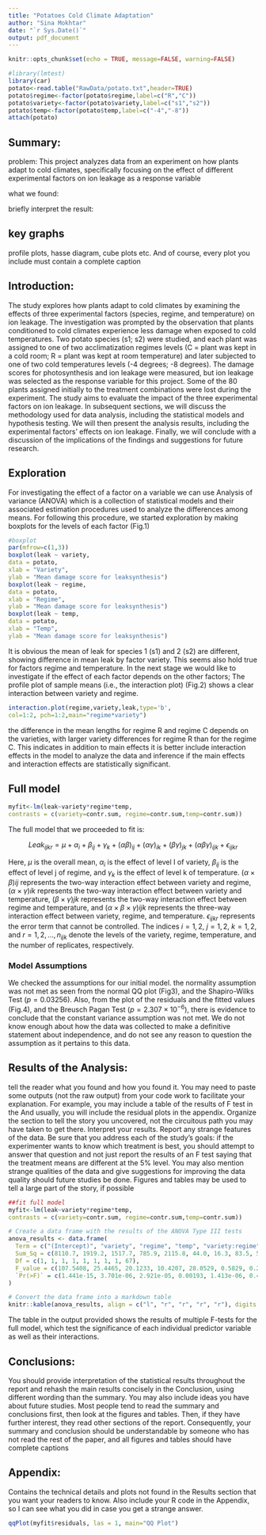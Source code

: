 ```yaml
---
title: "Potatoes Cold Climate Adaptation"
author: "Sina Mokhtar"
date: "`r Sys.Date()`"
output: pdf_document
---
```


```r
knitr::opts_chunk$set(echo = TRUE, message=FALSE, warning=FALSE)
```


```r
#library(lmtest)
library(car)
potato<-read.table("RawData/potato.txt",header=TRUE)
potato$regime<-factor(potato$regime,label=c("R","C"))
potato$variety<-factor(potato$variety,label=c("s1","s2"))
potato$temp<-factor(potato$temp,label=c("-4","-8"))
attach(potato)
```



## Summary:

problem: This project analyzes data from an experiment on how plants adapt to cold climates, specifically focusing on the effect of different experimental factors on ion leakage as a response variable

what we found:  

briefly interpret the result:  


## key graphs

profile plots, hasse diagram, cube plots etc. And of course, every plot you include
must contain a complete caption



## Introduction:

The study explores how plants adapt to cold climates by examining the effects of three experimental factors (species, regime, and temperature) on ion leakage. The investigation was prompted by the observation that plants conditioned to cold climates experience less damage when exposed to cold temperatures. Two potato species (s1; s2) were studied, and each plant was assigned to one of two acclimatization regimes levels (C = plant was kept in a cold room; R = plant was kept at room temperature) and later subjected to one of two cold temperatures levels (-4 degrees; -8 degrees). The damage scores for photosynthesis and ion leakage were measured, but ion leakage was selected as the response variable for this project. Some of the 80 plants assigned initially to the treatment combinations were lost during the experiment. The study aims to evaluate the impact of the three experimental factors on ion leakage. In subsequent sections, we will discuss the methodology used for data analysis, including the statistical models and hypothesis testing. We will then present the analysis results, including the experimental factors' effects on ion leakage. Finally, we will conclude with a discussion of the implications of the findings and suggestions for future research. 



## Exploration
For investigating the effect of a factor on a variable we can use Analysis of variance (ANOVA) which is a collection of statistical models and their associated estimation procedures used to analyze the differences among means. For following this procedure, we started exploration by making boxplots for the levels of each factor (Fig.1) 

```r
#boxplot
par(mfrow=c(1,3))
boxplot(leak ~ variety,
data = potato,
xlab = "Variety",
ylab = "Mean damage score for leaksynthesis")
boxplot(leak ~ regime,
data = potato,
xlab = "Regime",
ylab = "Mean damage score for leaksynthesis")
boxplot(leak ~ temp,
data = potato,
xlab = "Temp",
ylab = "Mean damage score for leaksynthesis")
```

It is obvious the mean of leak for species 1 (s1) and 2 (s2) are different, showing difference in mean leak by factor variety. This seems also hold true for factors regime and temperature. In the next stage we would like to investigate if the effect of each factor depends on the other factors; The profile plot of sample means (i.e., the interaction plot) (Fig.2) shows a clear interaction between variety and regime.

```r
interaction.plot(regime,variety,leak,type='b',
col=1:2, pch=1:2,main="regime*variety")
```

the difference in the mean lengths for regime R and regime C depends on the varieties, with larger variety differences for regime R than for the regime C. This indicates in addition to main effects it is better include interaction effects in the model to analyze the data and inference if the main effects and interaction effects are statistically significant. 


## Full model

```r
myfit<-lm(leak~variety*regime*temp,
contrasts = c(variety=contr.sum, regime=contr.sum,temp=contr.sum))
```


The full model that we proceeded to fit is:


$$Leak_{ijkr} = \mu + \alpha_i + \beta_{ij} + \gamma_k + ( \alpha  \beta)_{ij} + (\alpha  \gamma)_{ik} + (\beta  \gamma)_{jk} + (\alpha  \beta  \gamma)_{ijk} + \epsilon_{ijkr}$$

Here, $\mu$ is the overall mean, $\alpha_i$ is the effect of level I of variety, $\beta_{ij}$ is the effect of level j of regime, and $\gamma_k$ is the effect of level k of temperature. $(\alpha \times \beta){ij}$ represents the two-way interaction effect between variety and regime, $(\alpha \times \gamma){ik}$ represents the two-way interaction effect between variety and temperature, $(\beta \times \gamma){jk}$ represents the two-way interaction effect between regime and temperature, and $(\alpha \times \beta \times \gamma){ijk}$ represents the three-way interaction effect between variety, regime, and temperature. $\epsilon_{ijkr}$ represents the error term that cannot be controlled. The indices $i=1,2$, $j=1,2$, $k=1,2$, and $r=1,2,\ldots,n_{ijk}$ denote the levels of the variety, regime, temperature, and the number of replicates, respectively.


### Model Assumptions

We checked the assumptions for our initial model. the normality assumption was not met as seen from the normal QQ plot (Fig3), and the Shapiro-Wilks Test ($p = 0.03256$). Also, from the plot of the residuals and the fitted values (Fig.4), and the Breusch Pagan Test ($p = 2.307\times10^{-6}$), there is evidence to conclude that the constant variance assumption was not met. We do not know enough about how the data was collected to make a definitive statement about independence, and do not see any reason to question the assumption as it pertains to this data.

## Results of the Analysis:

tell the reader what you found and how you found it. You may need to paste some outputs (not the raw output) from your code work to facilitate your explanation. For example, you may include a table of the results of F test in the And usually, you will include the residual plots in the appendix. Organize the section to tell the story you uncovered, not the circuitous path you may have taken to get there. Interpret your results. Report any strange features of the data.
Be sure that you address each of the study’s goals: if the experimenter wants to know which
treatment is best, you should attempt to answer that question and not just report the results of
an F test saying that the treatment means are different at the 5% level. You may also mention
strange qualities of the data and give suggestions for improving the data quality should future
studies be done. Figures and tables may be used to tell a large part of the story, if possible

```r
##fit full model
myfit<-lm(leak~variety*regime*temp,
contrasts = c(variety=contr.sum, regime=contr.sum,temp=contr.sum))

# Create a data frame with the results of the ANOVA Type III tests
anova_results <- data.frame(
  Term = c("(Intercept)", "variety", "regime", "temp", "variety:regime", "variety:temp", "regime:temp", "variety:regime:temp", "Residuals"),
  Sum_Sq = c(8110.7, 1919.2, 1517.7, 785.9, 2115.8, 44.0, 16.3, 83.5, 5053.1),
  Df = c(1, 1, 1, 1, 1, 1, 1, 1, 67),
  F_value = c(107.5408, 25.4465, 20.1233, 10.4207, 28.0529, 0.5829, 0.2158, 1.1069, NA),
  `Pr(>F)` = c(1.441e-15, 3.701e-06, 2.921e-05, 0.00193, 1.413e-06, 0.44787, 0.64373, 0.29654, NA)
)

# Convert the data frame into a markdown table
knitr::kable(anova_results, align = c("l", "r", "r", "r", "r"), digits = 4)


```





The table in the output provided shows the results of multiple F-tests for the full model, which test the significance of each individual predictor variable as well as their interactions.



## Conclusions: 
You should provide interpretation of the statistical results throughout the report and rehash the main results concisely in the Conclusion, using different wording than the summary. You may also include ideas you have about future studies. Most people tend to read the summary and conclusions first, then look at the figures and
tables. Then, if they have further interest, they read other sections of the report. Consequently, your summary and conclusion should be understandable by someone who has not read the rest of the paper, and all figures and tables should have complete captions







## Appendix:

Contains the technical details and plots not found in the Results section that
you want your readers to know. Also include your R code in the Appendix, so I can see what
you did in case you get a strange answer.


```r

qqPlot(myfit$residuals, las = 1, main="QQ Plot")

```

